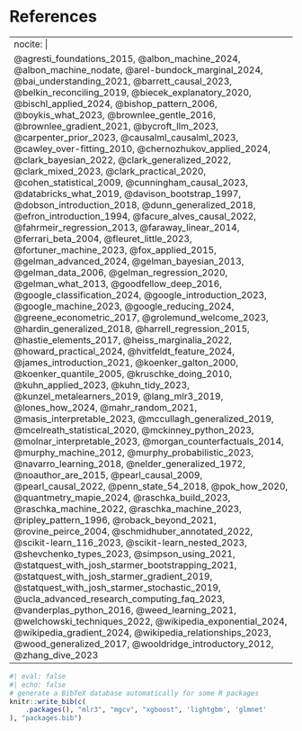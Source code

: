 
# References

---
nocite: |
  @agresti_foundations_2015, @albon_machine_2024, @albon_machine_nodate, @arel-bundock_marginal_2024, @bai_understanding_2021, @barrett_causal_2023, @belkin_reconciling_2019, @biecek_explanatory_2020, @bischl_applied_2024, @bishop_pattern_2006, @boykis_what_2023, @brownlee_gentle_2016, @brownlee_gradient_2021, @bycroft_llm_2023, @carpenter_prior_2023, @causalml_causalml_2023, @cawley_over-fitting_2010, @chernozhukov_applied_2024, @clark_bayesian_2022, @clark_generalized_2022, @clark_mixed_2023, @clark_practical_2020, @cohen_statistical_2009, @cunningham_causal_2023, @databricks_what_2019, @davison_bootstrap_1997, @dobson_introduction_2018, @dunn_generalized_2018, @efron_introduction_1994, @facure_alves_causal_2022, @fahrmeir_regression_2013, @faraway_linear_2014, @ferrari_beta_2004, @fleuret_little_2023, @fortuner_machine_2023, @fox_applied_2015, @gelman_advanced_2024, @gelman_bayesian_2013, @gelman_data_2006, @gelman_regression_2020, @gelman_what_2013, @goodfellow_deep_2016, @google_classification_2024, @google_introduction_2023, @google_machine_2023, @google_reducing_2024, @greene_econometric_2017, @grolemund_welcome_2023, @hardin_generalized_2018, @harrell_regression_2015, @hastie_elements_2017, @heiss_marginalia_2022, @howard_practical_2024, @hvitfeldt_feature_2024, @james_introduction_2021, @koenker_galton_2000, @koenker_quantile_2005, @kruschke_doing_2010, @kuhn_applied_2023, @kuhn_tidy_2023, @kunzel_metalearners_2019, @lang_mlr3_2019, @lones_how_2024, @mahr_random_2021, @masis_interpretable_2023, @mccullagh_generalized_2019, @mcelreath_statistical_2020, @mckinney_python_2023, @molnar_interpretable_2023, @morgan_counterfactuals_2014, @murphy_machine_2012, @murphy_probabilistic_2023, @navarro_learning_2018, @nelder_generalized_1972, @noauthor_are_2015, @pearl_causal_2009, @pearl_causal_2022, @penn_state_54_2018, @pok_how_2020, @quantmetry_mapie_2024, @raschka_build_2023, @raschka_machine_2022, @raschka_machine_2023, @ripley_pattern_1996, @roback_beyond_2021, @rovine_peirce_2004, @schmidhuber_annotated_2022, @scikit-learn_116_2023, @scikit-learn_nested_2023, @shevchenko_types_2023, @simpson_using_2021, @statquest_with_josh_starmer_bootstrapping_2021, @statquest_with_josh_starmer_gradient_2019, @statquest_with_josh_starmer_stochastic_2019, @ucla_advanced_research_computing_faq_2023, @vanderplas_python_2016, @weed_learning_2021, @welchowski_techniques_2022, @wikipedia_exponential_2024, @wikipedia_gradient_2024, @wikipedia_relationships_2023, @wood_generalized_2017, @wooldridge_introductory_2012, @zhang_dive_2023
---

::: {#refs}
:::


```r
#| eval: false
#| echo: false
# generate a BibTeX database automatically for some R packages
knitr::write_bib(c(
    .packages(), "mlr3", "mgcv", "xgboost", 'lightgbm', 'glmnet'
), "packages.bib")
```

